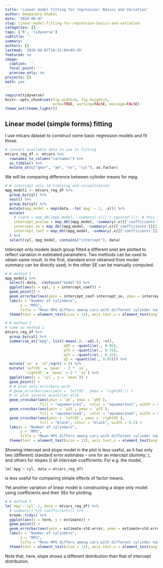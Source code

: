 ```yaml
---
title: 'Linear model fitting for regression: Basics and Variation'
author: Deependra Dhakal
date: '2020-08-07'
slug: linear-model-fitting-for-regression-basics-and-variation
categories: []
tags: ['R', 'tidyverse']
subtitle: ''
summary: ''
authors: []
lastmod: '2020-08-07T10:32:04+05:45'
featured: no
image:
  caption: ''
  focal_point: ''
  preview_only: no
projects: []
math: yes
---
```


```r
require(tidyverse)
knitr::opts_chunk$set(fig.width=6, fig.height=5, 
                      echo=TRUE, warning=FALSE, message=FALSE)
theme_set(theme_light())
```

## Linear model (simple forms) fitting

I use mtcars dataset to construct some basic regression models and fit those.

```r
# convert available data to use in fitting
mtcars_reg_df <- mtcars %>% 
  rownames_to_column("carnames") %>% 
  as_tibble() %>% 
  mutate_at(c("gear", "am", "vs", "cyl"), as.factor)
```

We will be comparing difference between cylinder means for mpg.

```r

# # intercept only lm tidiying and visualization
mpg_model1 <- mtcars_reg_df %>%
  group_by(cyl) %>%
  nest() %>%
  group_by(cyl) %>%
  mutate(mpg_model = map(data, ~lm(`mpg` ~ 1, .x))) %>%
  mutate(
    # rsqrd = map_dbl(mpg_model, ~summary(.x)[['r.squared']]), # this is '0' of intercept only model
    intercept_pvalue = map_dbl(mpg_model, ~summary(.x)[['coefficients']][1, 4]),
    intercept_se = map_dbl(mpg_model, ~summary(.x)[['coefficients']][1, 2]),
    intercept_coef = map_dbl(mpg_model, ~summary(.x)[['coefficients']][1, 1])
  ) %>%
  select(cyl, mpg_model, contains("intercept"), data)

```

Intercept-only models (each group fitted a different one) are plotted to reflect variation in estimated parameters. Two methods can be used to obtain same result. In the first, standard error obtained from model summary can be directly used; in the other SE can be manually computed.

```r

# # method 1
mpg_model1 %>%
  select(-data, -contains("model")) %>%
  ggplot(aes(x = cyl, y = intercept_coef)) +
  geom_point() +
  geom_errorbar(aes(ymin = intercept_coef-intercept_se, ymax = intercept_coef+intercept_se)) +
  labs(x = "Number of cylinders",
       y = "MPG",
       title = "Mean MPG differs among cars with different cylinder numbers") +
  theme(text = element_text(size = 12), axis.text.x = element_text(angle = 30))

# # method 2
# same as method 1
mtcars_reg_df %>%
  group_by(cyl) %>%
  summarise_at("mpg", list(~mean(.), ~sd(.), ~n(),
                           q95 = ~quantile(., 0.95),
                           q75 = ~quantile(., 0.75),
                           q25 = ~quantile(., 0.25),
                           q5 = ~quantile(., 0.05))) %>%
  mutate(`se` = `sd`/sqrt(`n`)) %>%
  mutate(`left95` = `mean` - 2 * `se`,
         `right95` = `mean` + 2 * `se`) %>%
  ggplot(aes(x = `cyl`, y = `mean`)) +
  geom_point() +
  # # plot only errorbars with
  # geom_errorbar(aes(ymin = `left95`, ymax = `right95`)) +
  # or plot several quantiles with
  geom_crossbar(aes(ymin = `q5`, ymax = `q95`),
                fill = "aquamarine1",  color = "aquamarine1", width = 0.2) +
  geom_crossbar(aes(ymin = `q25`, ymax = `q75`),
                fill = "aquamarine4",  color = "aquamarine4", width = 0.2) +
  geom_crossbar(aes(ymin = `left95`, ymax = `right95`),
                fill = "black", color = "black", width = 0.2) +
  labs(x = "Number of cylinders",
       y = "MPG",
       title = "Mean MPG differs among cars with different cylinder numbers") +
  theme(text = element_text(size = 12), axis.text.x = element_text(angle = 30))

```

Showing intercept and slope model in the plot is less useful, as it has only two (different) standard error estimates -- one for an intercept (dummy; \alpha), and others for slopes (\beta) all intercept-coefficients. For e.g. the model,

```
lm(`mpg`~`cyl, data = mtcars_reg_df)
```

is less useful for comparing simple effects of factor means.

Yet another variation of linear model is constructing a slope only model using \beta coefficients and their SEs for plotting.

```r
# # method 3
lm(`mpg`~`cyl`-1, data = mtcars_reg_df) %>% 
  # summary() %>% coefficients() %>% 
  broom::tidy() %>%
  ggplot(aes(x = term, y = estimate)) +
  geom_point() +
  geom_errorbar(aes(ymin = estimate-std.error, ymax = estimate+std.error)) +
  labs(x = "Number of cylinders",
       y = "MPG",
       title = "Mean MPG differs among cars with different cylinder numbers") +
  theme(text = element_text(size = 12), axis.text.x = element_text(angle = 30))
```

Note that, here, slope shows a different distribution than that of intercept distribution.

